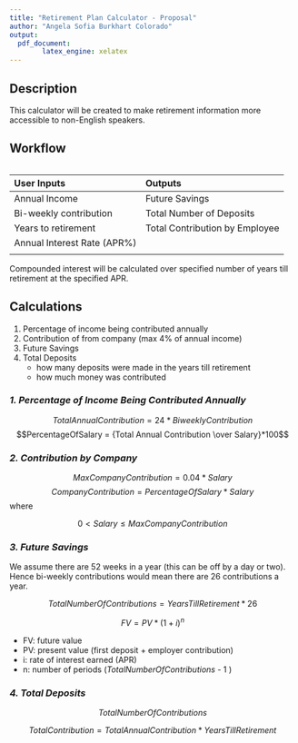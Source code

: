 ```yaml
---
title: "Retirement Plan Calculator - Proposal"
author: "Angela Sofia Burkhart Colorado"
output:
  pdf_document:
        latex_engine: xelatex
---
```


## Description 

This calculator will be created to make retirement information more accessible to non-English speakers. 

## Workflow 

<table>
User Inputs                   Outputs
--------------                -----------
Annual Income                 Future Savings
Bi-weekly contribution        Total Number of Deposits 
Years to retirement           Total Contribution by Employee
Annual Interest Rate (APR%)    
</table>

Compounded interest will be calculated over specified number of years till retirement at the specified APR. 

## Calculations 

1. Percentage of income being contributed annually 
2. Contribution of from company (max 4% of annual income)
3. Future Savings 
4. Total Deposits 
    + how many deposits were made in the years till retirement 
    + how much money was contributed 
    
### *1. Percentage of Income Being Contributed Annually* 

$${Total  Annual Contribution}= 24 * Biweekly Contribution $$
$$PercentageOfSalary = {Total Annual Contribution \over Salary}*100$$

### *2. Contribution by Company* 

$$MaxCompanyContribution = 0.04*Salary$$
$$Company Contribution = PercentageOfSalary*Salary$$
where 

$$0 < Salary \leq MaxCompanyContribution$$

### *3. Future Savings* 

We assume there are 52 weeks in a year (this can be off by a day or two). Hence bi-weekly contributions would mean there are 26 contributions a year. 

$$TotalNumberOfContributions = YearsTillRetirement * 26$$

$$FV = PV * (1 + i)^n$$

+ FV: future value 
+ PV: present value (first deposit + employer contribution)
+ i: rate of interest earned (APR)
+ n: number of periods (*TotalNumberOfContributions* - 1 )

### *4. Total Deposits* 

$$TotalNumberOfContributions$$

$$Total Contribution = Total Annual Contribution * Years Till Retirement$$
